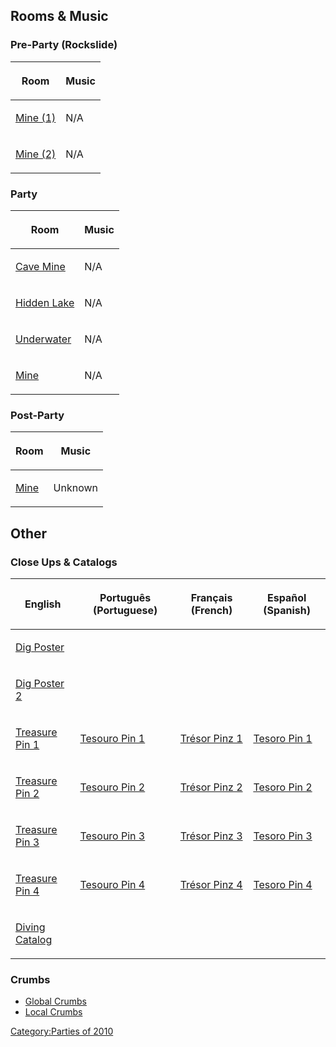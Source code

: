 {{NeedSWFs}}



==Rooms & Music==
===Pre-Party (Rockslide)===
<center>
{|class="wikitable" border="1"
!Room!!Music
|-
|[[Media:RoomsMine-Rockslide1.swf|Mine (1)]]||N/A
|-
|[[Media:RoomsMine-Rockslide2.swf|Mine (2)]]||N/A
|}
</center>
===Party===
<center>
{|class="wikitable" border="1"
!Room!!Music
|-
|[[Media:RoomsParty1-CaveExpedition.swf|Cave Mine]]||N/A
|-
|[[Media:RoomsParty2-CaveExpedition.swf|Hidden Lake]]||N/A
|-
|[[Media:RoomsParty3-CaveExpedition.swf|Underwater]]||N/A
|-
|[[Media:RoomsMine-CaveExpedition.swf|Mine]]||N/A
|}
</center>
===Post-Party===
<center>
{|class="wikitable" border="1"
!Room!!Music
|-
|[[Media:RoomsMine-PostCaveExpedition.swf|Mine]]||Unknown
|}
</center>

==Other==
===Close Ups & Catalogs===
<center>
{|class="wikitable" border="1"
!English
!Português (Portuguese)
!Français (French)
!Español (Spanish)
|-
|[[Media:PlayV2ContentEnClose upsDigposter.swf|Dig Poster]]||||||
|-
|[[Media:ENCloseUpsDigPoster2-Jan2010.swf|Dig Poster 2]]||||||
|-
|[[Media:ENCloseUpsTreasurePin1.swf|Treasure Pin 1]]||[[Media:PTCloseUpsTreasurePin1.swf|Tesouro Pin 1]]||[[Media:FRCloseUpsTreasurePin1.swf|Trésor Pinz 1]]||[[Media:ESCloseUpsTreasurePin1.swf|Tesoro Pin 1]]
|-
|[[Media:ENCloseUpsTreasurePin2.swf|Treasure Pin 2]]||[[Media:PTCloseUpsTreasurePin2.swf|Tesouro Pin 2]]||[[Media:FRCloseUpsTreasurePin2.swf|Trésor Pinz 2]]||[[Media:ESCloseUpsTreasurePin2.swf|Tesoro Pin 2]]
|-
|[[Media:ENCloseUpsTreasurePin3.swf|Treasure Pin 3]]||[[Media:PTCloseUpsTreasurePin3.swf|Tesouro Pin 3]]||[[Media:FRCloseUpsTreasurePin3.swf|Trésor Pinz 3]]||[[Media:ESCloseUpsTreasurePin3.swf|Tesoro Pin 3]]
|-
|[[Media:ENCloseUpsTreasurePin4.swf|Treasure Pin 4]]||[[Media:PTCloseUpsTreasurePin4.swf|Tesouro Pin 4]]||[[Media:FRCloseUpsTreasurePin4.swf|Trésor Pinz 4]]||[[Media:ESCloseUpsTreasurePin4.swf|Tesoro Pin 4]]
|-
|[[Media:ENCataloguesParty1-CaveExpedition.swf|Diving Catalog]]||||||
|}
</center>

===Crumbs===
*[[Media:Global Crumbs-2010122.swf|Global Crumbs]]
*[[Media:Local Crumbs-2010122.swf|Local Crumbs]]
{{Parties}}

[[Category:Parties of 2010]]